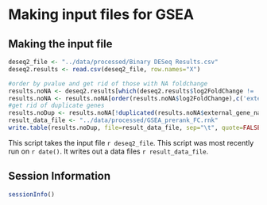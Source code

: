 Making input files for GSEA
========================================================

Making the input file
----------------------

```r

deseq2_file <- "../data/processed/Binary DESeq Results.csv"
deseq2.results <- read.csv(deseq2_file, row.names="X")

#order by pvalue and get rid of those with NA foldchange
results.noNA <- deseq2.results[which(deseq2.results$log2FoldChange != 'NA'),]
results.noNA <- results.noNA[order(results.noNA$log2FoldChange),c('external_gene_name','log2FoldChange')]
#get rid of duplicate genes
results.noDup <- results.noNA[!duplicated(results.noNA$external_gene_name),]
result_data_file <- "../data/processed/GSEA_prerank_FC.rnk"
write.table(results.noDup, file=result_data_file, sep="\t", quote=FALSE, row.names=FALSE)
```

This script takes the input file `r deseq2_file`.  This script was most recently run on `r date()`.  It writes out a data files `r result_data_file`.


Session Information
---------------------

```r
sessionInfo()
```